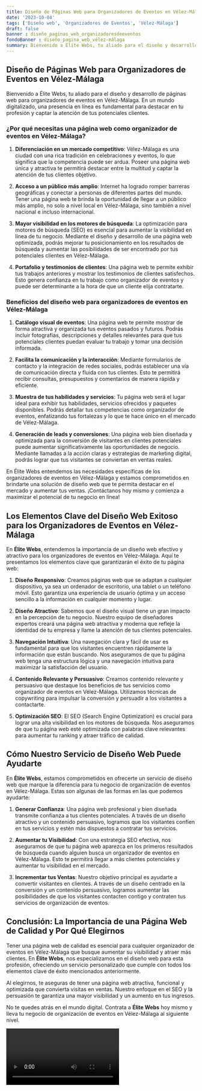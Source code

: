 ```yaml
---
title: Diseño de Páginas Web para Organizadores de Eventos en Vélez-Málaga
date: '2023-10-04'
tags: ['Diseño web', 'Organizadores de Eventos', 'Vélez-Málaga']
draft: false
banner : diseño_paginas_web_organizadoresdeeventos
fondoBanner : diseño_pagina_web_vélez-málaga
summary: Bienvenido a Élite Webs, tu aliado para el diseño y desarrollo de páginas web para organizadores de eventos en VélezMálaga. En un mundo digitalizado, una presencia en línea es fundamental para destacar en tu profesión y captar la atención de tus potenciales clientes.
---
```


## Diseño de Páginas Web para Organizadores de Eventos en Vélez-Málaga

Bienvenido a Élite Webs, tu aliado para el diseño y desarrollo de páginas web para organizadores de eventos en Vélez-Málaga. En un mundo digitalizado, una presencia en línea es fundamental para destacar en tu profesión y captar la atención de tus potenciales clientes.

### ¿Por qué necesitas una página web como organizador de eventos en Vélez-Málaga?

1. **Diferenciación en un mercado competitivo**: Vélez-Málaga es una ciudad con una rica tradición en celebraciones y eventos, lo que significa que la competencia puede ser ardua. Poseer una página web única y atractiva te permitirá destacar entre la multitud y captar la atención de tus clientes objetivo.

2. **Acceso a un público más amplio**: Internet ha logrado romper barreras geográficas y conectar a personas de diferentes partes del mundo. Tener una página web te brinda la oportunidad de llegar a un público más amplio, no solo a nivel local en Vélez-Málaga, sino también a nivel nacional e incluso internacional.

3. **Mayor visibilidad en los motores de búsqueda**: La optimización para motores de búsqueda (SEO) es esencial para aumentar la visibilidad en línea de tu negocio. Mediante el diseño y desarrollo de una página web optimizada, podrás mejorar tu posicionamiento en los resultados de búsqueda y aumentar las posibilidades de ser encontrado por tus potenciales clientes en Vélez-Málaga.

4. **Portafolio y testimonios de clientes**: Una página web te permite exhibir tus trabajos anteriores y mostrar los testimonios de clientes satisfechos. Esto genera confianza en tu trabajo como organizador de eventos y puede ser determinante a la hora de que un cliente elija contratarte.

### Beneficios del diseño web para organizadores de eventos en Vélez-Málaga

1. **Catálogo visual de eventos**: Una página web te permite mostrar de forma atractiva y organizada tus eventos pasados y futuros. Podrás incluir fotografías, descripciones y detalles relevantes para que tus potenciales clientes puedan evaluar tu trabajo y tomar una decisión informada.

2. **Facilita la comunicación y la interacción**: Mediante formularios de contacto y la integración de redes sociales, podrás establecer una vía de comunicación directa y fluida con tus clientes. Esto te permitirá recibir consultas, presupuestos y comentarios de manera rápida y eficiente.

3. **Muestra de tus habilidades y servicios**: Tu página web será el lugar ideal para exhibir tus habilidades, servicios ofrecidos y paquetes disponibles. Podrás detallar tus competencias como organizador de eventos, enfatizando tus fortalezas y lo que te hace único en el mercado de Vélez-Málaga.

4. **Generación de leads y conversiones**: Una página web bien diseñada y optimizada para la conversión de visitantes en clientes potenciales puede aumentar significativamente las oportunidades de negocio. Mediante llamadas a la acción claras y estrategias de marketing digital, podrás lograr que tus visitantes se conviertan en ventas reales.

En Élite Webs entendemos las necesidades específicas de los organizadores de eventos en Vélez-Málaga y estamos comprometidos en brindarte una solución de diseño web que te permita destacar en el mercado y aumentar tus ventas. ¡Contáctanos hoy mismo y comienza a maximizar el potencial de tu negocio en línea!

<GifSeo />

<Cta />

## Los Elementos Clave del Diseño Web Exitoso para los Organizadores de Eventos en Vélez-Málaga

En **Élite Webs**, entendemos la importancia de un diseño web efectivo y atractivo para los organizadores de eventos en Vélez-Málaga. Aquí te presentamos los elementos clave que garantizarán el éxito de tu página web:

1. **Diseño Responsivo**: Creamos páginas web que se adaptan a cualquier dispositivo, ya sea un ordenador de escritorio, una tablet o un teléfono móvil. Esto garantiza una experiencia de usuario óptima y un acceso sencillo a la información en cualquier momento y lugar.

2. **Diseño Atractivo**: Sabemos que el diseño visual tiene un gran impacto en la percepción de tu negocio. Nuestro equipo de diseñadores expertos creará una página web atractiva y moderna que refleje la identidad de tu empresa y llame la atención de tus clientes potenciales.

3. **Navegación Intuitiva**: Una navegación clara y fácil de usar es fundamental para que los visitantes encuentren rápidamente la información que están buscando. Nos aseguramos de que tu página web tenga una estructura lógica y una navegación intuitiva para maximizar la satisfacción del usuario.

4. **Contenido Relevante y Persuasivo**: Creamos contenido relevante y persuasivo que destaque los beneficios de tus servicios como organizador de eventos en Vélez-Málaga. Utilizamos técnicas de copywriting para impulsar la conversión y persuadir a los visitantes a contactarte.

5. **Optimización SEO**: El SEO (Search Engine Optimization) es crucial para lograr una alta visibilidad en los motores de búsqueda. Nos aseguramos de que tu página web esté optimizada con palabras clave relevantes para aumentar tu ranking y atraer tráfico de calidad.

## Cómo Nuestro Servicio de Diseño Web Puede Ayudarte

En **Élite Webs**, estamos comprometidos en ofrecerte un servicio de diseño web que marque la diferencia para tu negocio de organización de eventos en Vélez-Málaga. Estas son algunas de las formas en las que podemos ayudarte:

1. **Generar Confianza**: Una página web profesional y bien diseñada transmite confianza a tus clientes potenciales. A través de un diseño atractivo y un contenido persuasivo, logramos que los visitantes confíen en tus servicios y estén más dispuestos a contratar tus servicios.

2. **Aumentar tu Visibilidad**: Con una estrategia SEO efectiva, nos aseguramos de que tu página web aparezca en los primeros resultados de búsqueda cuando alguien busca un organizador de eventos en Vélez-Málaga. Esto te permitirá llegar a más clientes potenciales y aumentar tu visibilidad en el mercado.

3. **Incrementar tus Ventas**: Nuestro objetivo principal es ayudarte a convertir visitantes en clientes. A través de un diseño centrado en la conversión y un contenido persuasivo, logramos aumentar las posibilidades de que los visitantes contacten contigo y contraten tus servicios de organización de eventos.

## Conclusión: La Importancia de una Página Web de Calidad y Por Qué Elegirnos

Tener una página web de calidad es esencial para cualquier organizador de eventos en Vélez-Málaga que busque aumentar su visibilidad y atraer más clientes. En **Élite Webs**, nos especializamos en el diseño web para esta profesión, ofreciendo un servicio personalizado que cumple con todos los elementos clave de éxito mencionados anteriormente.

Al elegirnos, te aseguras de tener una página web atractiva, funcional y optimizada que convierta visitas en ventas. Nuestro enfoque en el SEO y la persuasión te garantiza una mayor visibilidad y un aumento en tus ingresos.

No te quedes atrás en el mundo digital. Contrata a **Élite Webs** hoy mismo y lleva tu negocio de organización de eventos en Vélez-Málaga al siguiente nivel.

<Video />

<CtaBot job='Organizadores de Eventos' city='Vélez-Málaga'/>

<Gmaps query='Vélez-Málaga+españa+maps' />